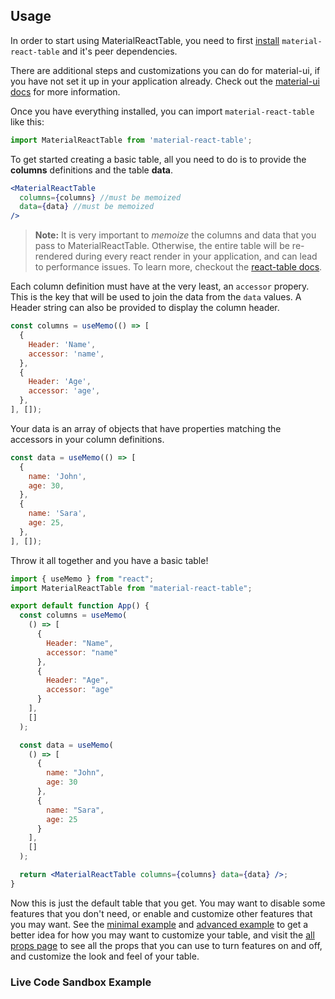 
<Head>
  <title>Material React Table - Usage</title>
</Head>

## Usage

In order to start using MaterialReactTable, you need to first [install](/docs/install) `material-react-table` and it's peer dependencies.

There are additional steps and customizations you can do for material-ui, if you have not set it up in your application already. Check out the [material-ui docs](https://material-ui.com/getting-started/installation/) for more information.

Once you have everything installed, you can import `material-react-table` like this:

```jsx
import MaterialReactTable from 'material-react-table';
```

To get started creating a basic table, all you need to do is to provide the **columns** definitions and the table **data**.

```jsx
<MaterialReactTable
  columns={columns} //must be memoized
  data={data} //must be memoized
/>
```

> **Note:** It is very important to *memoize* the columns and data that you pass to MaterialReactTable. Otherwise, the entire table will be re-rendered during every react render in your application, and can lead to performance issues. To learn more, checkout the [react-table docs](https://react-table.tanstack.com/docs/quick-start#getting-your-data).



Each column definition must have at the very least, an `accessor` propery. This is the key that will be used to join the data from the `data` values. A Header string can also be provided to display the column header.

```jsx
const columns = useMemo(() => [
  {
    Header: 'Name',
    accessor: 'name',
  },
  {
    Header: 'Age',
    accessor: 'age',
  },
], []);
```

Your data is an array of objects that have properties matching the accessors in your column definitions.

```jsx
const data = useMemo(() => [
  {
    name: 'John',
    age: 30,
  },
  {
    name: 'Sara',
    age: 25,
  },
], []);
```

Throw it all together and you have a basic table!

```jsx
import { useMemo } from "react";
import MaterialReactTable from "material-react-table";

export default function App() {
  const columns = useMemo(
    () => [
      {
        Header: "Name",
        accessor: "name"
      },
      {
        Header: "Age",
        accessor: "age"
      }
    ],
    []
  );

  const data = useMemo(
    () => [
      {
        name: "John",
        age: 30
      },
      {
        name: "Sara",
        age: 25
      }
    ],
    []
  );

  return <MaterialReactTable columns={columns} data={data} />;
}

```

Now this is just the default table that you get. You may want to disable some features that you don't need, or enable and customize other features that you may want. See the [minimal example](/docs/examples/minimal) and [advanced example](/docs/examples/advanced) to get a better idea for how you may want to customize your table, and visit the [all props page](/docs/all-props) to see all the props that you can use to turn features on and off, and customize the look and feel of your table.

### Live Code Sandbox Example

<SimpleCodeSandbox />